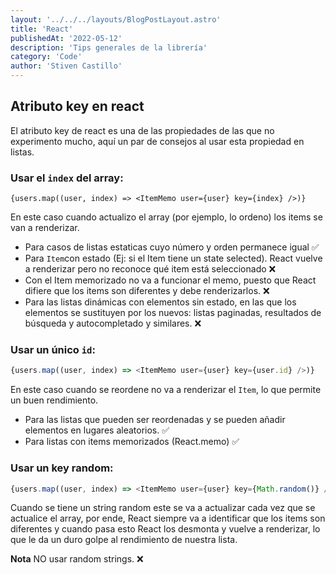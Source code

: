 ```yaml
---
layout: '../../../layouts/BlogPostLayout.astro'
title: 'React'
publishedAt: '2022-05-12'
description: 'Tips generales de la librería'
category: 'Code'
author: 'Stiven Castillo'
---
```


## Atributo key en react

El atributo key de react es una de las propiedades de las que no experimento mucho,
aquí un par de consejos al usar esta propiedad en listas.

### Usar el `index` del array:

```tsx
{users.map((user, index) => <ItemMemo user={user} key={index} />)}
```
En este caso cuando actualizo el array (por ejemplo, lo ordeno) los items se van a
renderizar.
- Para casos de listas estaticas cuyo número y orden permanece igual ✅
- Para `Item`con estado (Ej: si el Item tiene un state selected). React vuelve a renderizar pero no reconoce qué item está seleccionado ❌
- Con el Item memorizado no va a funcionar el memo, puesto que React difiere que los items son diferentes y debe renderizarlos. ❌
- Para las listas dinámicas con elementos sin estado, en las que los elementos se sustituyen por los nuevos: listas paginadas,
resultados de búsqueda y autocompletado y similares. ❌

### Usar un único `id`:

```ts
{users.map((user, index) => <ItemMemo user={user} key={user.id} />)}
```

En este caso cuando se reordene no va a renderizar el `Item`, lo que permite un buen rendimiento.

- Para las listas que pueden ser reordenadas y se pueden añadir elementos en lugares aleatorios. ✅
- Para listas con items memorizados (React.memo) ✅

### Usar un key random:

```ts
{users.map((user, index) => <ItemMemo user={user} key={Math.random()} />)}
```

Cuando se tiene un string random este se va a actualizar cada vez que se actualice el array,
por ende, React siempre va a identificar que los items son diferentes y cuando pasa esto
React los desmonta y vuelve a renderizar, lo que le da un duro golpe al rendimiento de nuestra lista.

**Nota** NO usar random strings. ❌
